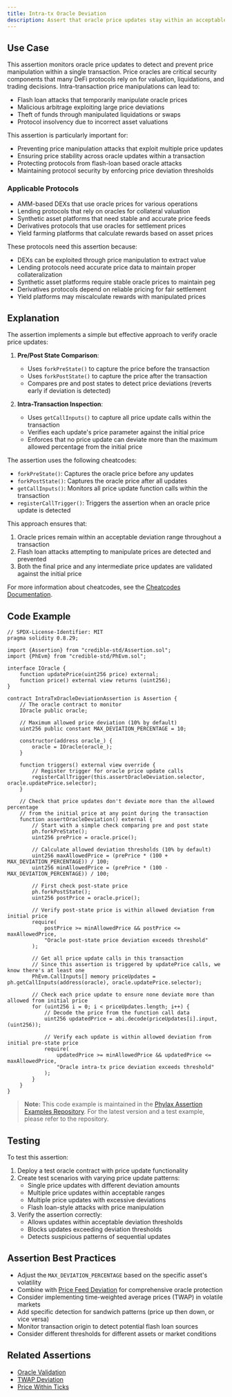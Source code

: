 ```yaml
---
title: Intra-tx Oracle Deviation
description: Assert that oracle price updates stay within an acceptable deviation range
---
```


## Use Case
This assertion monitors oracle price updates to detect and prevent price manipulation within a single transaction. Price oracles are critical security components that many DeFi protocols rely on for valuation, liquidations, and trading decisions. Intra-transaction price manipulations can lead to:

- Flash loan attacks that temporarily manipulate oracle prices
- Malicious arbitrage exploiting large price deviations
- Theft of funds through manipulated liquidations or swaps
- Protocol insolvency due to incorrect asset valuations

This assertion is particularly important for:
- Preventing price manipulation attacks that exploit multiple price updates
- Ensuring price stability across oracle updates within a transaction
- Protecting protocols from flash-loan based oracle attacks
- Maintaining protocol security by enforcing price deviation thresholds

### Applicable Protocols
- AMM-based DEXs that use oracle prices for various operations
- Lending protocols that rely on oracles for collateral valuation
- Synthetic asset platforms that need stable and accurate price feeds
- Derivatives protocols that use oracles for settlement prices
- Yield farming platforms that calculate rewards based on asset prices

These protocols need this assertion because:
- DEXs can be exploited through price manipulation to extract value
- Lending protocols need accurate price data to maintain proper collateralization
- Synthetic asset platforms require stable oracle prices to maintain peg
- Derivatives protocols depend on reliable pricing for fair settlement
- Yield platforms may miscalculate rewards with manipulated prices

## Explanation
The assertion implements a simple but effective approach to verify oracle price updates:

1. **Pre/Post State Comparison**:
   - Uses `forkPreState()` to capture the price before the transaction
   - Uses `forkPostState()` to capture the price after the transaction
   - Compares pre and post states to detect price deviations (reverts early if deviation is detected)

2. **Intra-Transaction Inspection**:
   - Uses `getCallInputs()` to capture all price update calls within the transaction 
   - Verifies each update's price parameter against the initial price
   - Enforces that no price update can deviate more than the maximum allowed percentage from the initial price

The assertion uses the following cheatcodes:
- `forkPreState()`: Captures the oracle price before any updates
- `forkPostState()`: Captures the oracle price after all updates
- `getCallInputs()`: Monitors all price update function calls within the transaction
- `registerCallTrigger()`: Triggers the assertion when an oracle price update is detected

This approach ensures that:
1. Oracle prices remain within an acceptable deviation range throughout a transaction
2. Flash loan attacks attempting to manipulate prices are detected and prevented
3. Both the final price and any intermediate price updates are validated against the initial price

For more information about cheatcodes, see the [Cheatcodes Documentation](/credible/cheatcodes).

## Code Example
```solidity
// SPDX-License-Identifier: MIT
pragma solidity 0.8.29;

import {Assertion} from "credible-std/Assertion.sol";
import {PhEvm} from "credible-std/PhEvm.sol";

interface IOracle {
    function updatePrice(uint256 price) external;
    function price() external view returns (uint256);
}

contract IntraTxOracleDeviationAssertion is Assertion {
    // The oracle contract to monitor
    IOracle public oracle;
    
    // Maximum allowed price deviation (10% by default)
    uint256 public constant MAX_DEVIATION_PERCENTAGE = 10;
    
    constructor(address oracle_) {
        oracle = IOracle(oracle_);
    }

    function triggers() external view override {
        // Register trigger for oracle price update calls
        registerCallTrigger(this.assertOracleDeviation.selector, oracle.updatePrice.selector);
    }

    // Check that price updates don't deviate more than the allowed percentage 
    // from the initial price at any point during the transaction
    function assertOracleDeviation() external {
        // Start with a simple check comparing pre and post state
        ph.forkPreState();
        uint256 prePrice = oracle.price();
        
        // Calculate allowed deviation thresholds (10% by default)
        uint256 maxAllowedPrice = (prePrice * (100 + MAX_DEVIATION_PERCENTAGE)) / 100;
        uint256 minAllowedPrice = (prePrice * (100 - MAX_DEVIATION_PERCENTAGE)) / 100;
        
        // First check post-state price
        ph.forkPostState();
        uint256 postPrice = oracle.price();
        
        // Verify post-state price is within allowed deviation from initial price
        require(
            postPrice >= minAllowedPrice && postPrice <= maxAllowedPrice,
            "Oracle post-state price deviation exceeds threshold"
        );
        
        // Get all price update calls in this transaction
        // Since this assertion is triggered by updatePrice calls, we know there's at least one
        PhEvm.CallInputs[] memory priceUpdates = ph.getCallInputs(address(oracle), oracle.updatePrice.selector);
        
        // Check each price update to ensure none deviate more than allowed from initial price
        for (uint256 i = 0; i < priceUpdates.length; i++) {
            // Decode the price from the function call data
            uint256 updatedPrice = abi.decode(priceUpdates[i].input, (uint256));
            
            // Verify each update is within allowed deviation from initial pre-state price
            require(
                updatedPrice >= minAllowedPrice && updatedPrice <= maxAllowedPrice,
                "Oracle intra-tx price deviation exceeds threshold"
            );
        }
    }
}
```

> **Note:** This code example is maintained in the [Phylax Assertion Examples Repository](https://github.com/phylaxsystems/assertion-examples/blob/main/assertions/assertions_book/). For the latest version and a test example, please refer to the repository.

## Testing
To test this assertion:

1. Deploy a test oracle contract with price update functionality
2. Create test scenarios with varying price update patterns:
   - Single price updates with different deviation amounts
   - Multiple price updates within acceptable ranges
   - Multiple price updates with excessive deviations
   - Flash loan-style attacks with price manipulation
3. Verify the assertion correctly:
   - Allows updates within acceptable deviation thresholds
   - Blocks updates exceeding deviation thresholds
   - Detects suspicious patterns of sequential updates

## Assertion Best Practices
- Adjust the `MAX_DEVIATION_PERCENTAGE` based on the specific asset's volatility
- Combine with [Price Feed Deviation](/assertions-book/assertions/ass08-price-feed-deviation) for comprehensive oracle protection
- Consider implementing time-weighted average prices (TWAP) in volatile markets
- Add specific detection for sandwich patterns (price up then down, or vice versa)
- Monitor transaction origin to detect potential flash loan sources
- Consider different thresholds for different assets or market conditions

## Related Assertions
- [Oracle Validation](/assertions-book/assertions/ass10-oracle-validation)
- [TWAP Deviation](/assertions-book/assertions/ass11-twap-deviation)
- [Price Within Ticks](/assertions-book/assertions/ass15-price-within-ticks)

